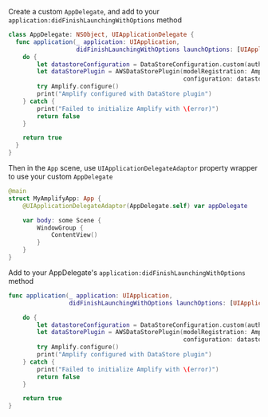 <BlockSwitcher>
<Block name="SwiftUI">

Create a custom `AppDelegate`, and add to your `application:didFinishLaunchingWithOptions` method

```swift
class AppDelegate: NSObject, UIApplicationDelegate {
  func application(_ application: UIApplication,
                   didFinishLaunchingWithOptions launchOptions: [UIApplication.LaunchOptionsKey: Any]?) -> Bool {
    do {
        let datastoreConfiguration = DataStoreConfiguration.custom(authModeStrategy: .multiAuth)
        let dataStorePlugin = AWSDataStorePlugin(modelRegistration: AmplifyModels(),
                                                 configuration: datastoreConfiguration)
        try Amplify.configure()
        print("Amplify configured with DataStore plugin")
    } catch {
        print("Failed to initialize Amplify with \(error)")
        return false
    }

    return true
  }
}
```

Then in the `App` scene, use `UIApplicationDelegateAdaptor` property wrapper to use your custom `AppDelegate`

```swift
@main
struct MyAmplifyApp: App {
    @UIApplicationDelegateAdaptor(AppDelegate.self) var appDelegate

    var body: some Scene {
        WindowGroup {
            ContentView()
        }
    }
}
```
</Block>
<Block name="UIKit">

Add to your AppDelegate's `application:didFinishLaunchingWithOptions` method

```swift
func application(_ application: UIApplication,
                 didFinishLaunchingWithOptions launchOptions: [UIApplication.LaunchOptionsKey: Any]?) -> Bool {

    do {
        let datastoreConfiguration = DataStoreConfiguration.custom(authModeStrategy: .multiAuth)
        let dataStorePlugin = AWSDataStorePlugin(modelRegistration: AmplifyModels(),
                                                 configuration: datastoreConfiguration)
        try Amplify.configure()
        print("Amplify configured with DataStore plugin")
    } catch {
        print("Failed to initialize Amplify with \(error)")
        return false
    }

    return true
}
```
</Block>
</BlockSwitcher>
